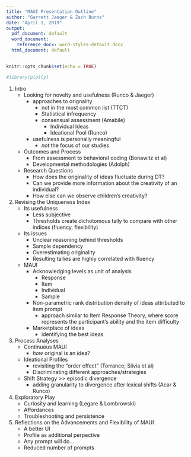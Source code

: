 ```yaml
---
title: "MAUI Presentation Outline"
author: "Garrett Jaeger & Zach Burns"
date: "April 1, 2019"
output:
  pdf_document: default
  word_document:
    reference_docx: word-styles-default.docx
  html_document: default
---
```


```r
knitr::opts_chunk$set(echo = TRUE)

#library(plotly)
```

1. Intro
    + Looking for novelty and usefulness (Runco & Jaeger)
      - approaches to orignality
        * not in the most common list (TTCT)
        * Statistical infrequency
        * consensual assessment (Amabile)
          + Individual Ideas
          + Ideational Pool (Runco)
      - usefulness is personally meaningful
        * _not_ the focus of our studies
    + Outcomes and Process
      - From assessment to behavioral coding (Bonawitz et al)
      - Developmental methodologies (Adolph)
    + Research Questions
      - How does the originality of ideas fluctuate during DT?
      - Can we provide more information about the creativity of an individual?
      - How else can we observe children's creativity?
2. Revising the Uniqueness Index
    + Its usefulness
      - Less subjective
      - Thresholds create dichotomous tally to compare with other indices (fluency, flexibility)
    + Its issues
      - Unclear reasoning behind thresholds
      - Sample dependency
      - Overestimating originality
      - Resulting tallies are highly correlated with fluency
    + MAUI
      - Acknowledging levels as unit of analysis
        * Response
        * Item
        * Individual
        * Sample
      - Non-parametric rank distribution density of ideas attributed to item prompt
        * approach similar to Item Response Theory, where score represents the participant's ability and the item difficulty
      - Marketplace of ideas
        * identifying the best ideas
3. Process Analyses
    + Continuous MAUI
      - _how_ original is an idea?
    + Ideational Profiles
      - revisiting the "order effect" (Torrance; Silvia et al)
      - Discriminating different approaches/strategies
    + Shift Strategy >> episodic divergence
      - adding granularity to divergence after lexical shifts (Acar & Runco)
4. Exploratory Play
    + Curiosity and learning (Legare & Lombrowski)
    + Affordances
    + Troubleshooting and persistence
5. Reflections on the Advancements and Flexibility of MAUI
    + A better UI
    + Profile as additional perpective
    + Any prompt will do...
    + Reduced number of prompts
    